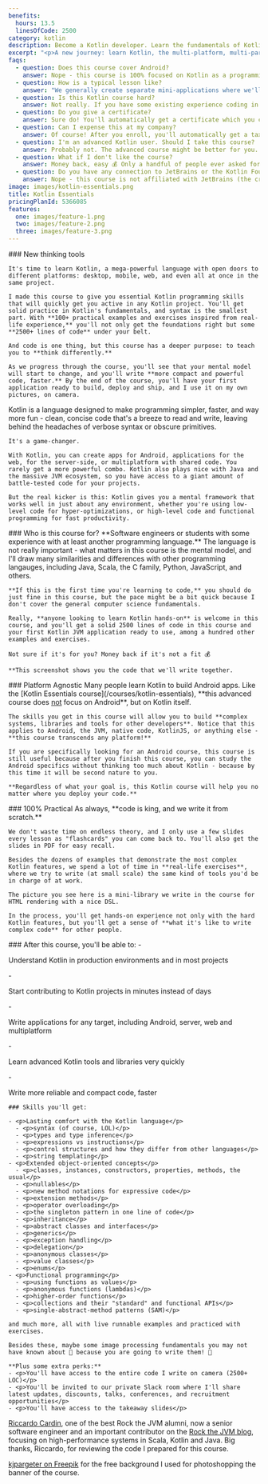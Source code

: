 ```yaml
---
benefits:
  hours: 13.5
  linesOfCode: 2500
category: kotlin
description: Become a Kotlin developer. Learn the fundamentals of Kotlin in this practical online course.
excerpt: "<p>A new journey: learn Kotlin, the multi-platform, multi-paradigm, multi-powerful language, with hands-on practice and your first project.</p>"
faqs:
  - question: Does this course cover Android?
    answer: Nope - this course is 100% focused on Kotlin as a programming language, without caring which platform you're going to write code for.
  - question: How is a typical lesson like?
    answer: "We generally create separate mini-applications where we'll explore a certain feature of the Kotlin language, with examples and exercises. Each lesson is about 10-20 mins long. We also have a mini-project: a command-line image processor, which can resize images and perform various effects (grayscale, blend modes, blurring, edge detection)."
  - question: Is this Kotlin course hard?
    answer: Not really. If you have some existing experience coding in another language, this course should be relaxing enough to have fun, but will give you a nice brain stretch. If you haven't programmed before, the course might be a bit tougher, simply because we skip the CS fundamentals. But don't stress about it! Ask in our private community if you ever get stuck, and we'll help.
  - question: Do you give a certificate?
    answer: Sure do! You'll automatically get a certificate which you can export and use this to get reimbursed or land your Kotlin job.
  - question: Can I expense this at my company?
    answer: Of course! After you enroll, you'll automatically get a tax-compliant receipt which you can use to reimburse this course with your employer.
  - question: I'm an advanced Kotlin user. Should I take this course?
    answer: Probably not. The advanced course might be better for you.
  - question: What if I don't like the course?
    answer: Money back, easy 💰 Only a handful of people ever asked for a refund on the entire site of 20+ courses, just to give you an idea.
  - question: Do you have any connection to JetBrains or the Kotlin Foundation?
    answer: Nope - this course is not affiliated with JetBrains (the creators of Kotlin), Google or the Kotlin Foundation. I hope they say good things about this course once they see it, though!
image: images/kotlin-essentials.png
title: Kotlin Essentials
pricingPlanId: 5366085
features:
  one: images/feature-1.png
  two: images/feature-2.png
  three: images/feature-3.png
---
```



<CourseLayout>
  <Fragment slot="goal">
    ### New thinking tools

    It's time to learn Kotlin, a mega-powerful language with open doors to different platforms: desktop, mobile, web, and even all at once in the same project.

    I made this course to give you essential Kotlin programming skills that will quickly get you active in any Kotlin project. You'll get solid practice in Kotlin's fundamentals, and syntax is the smallest part. With **100+ practical examples and exercises inspired from real-life experience,** you'll not only get the foundations right but some **2500+ lines of code** under your belt.

    And code is one thing, but this course has a deeper purpose: to teach you to **think differently.**

    As we progress through the course, you'll see that your mental model will start to change, and you'll write **more compact and powerful code, faster.** By the end of the course, you'll have your first application ready to build, deploy and ship, and I use it on my own pictures, on camera.

  </Fragment>
  <Fragment slot="question">
    Kotlin is a language designed to make programming simpler, faster, and way more fun - clean, concise code that's a breeze to read and write, leaving behind the headaches of verbose syntax or obscure primitives.

    It's a game-changer.

    With Kotlin, you can create apps for Android, applications for the web, for the server-side, or multiplatform with shared code. You rarely get a more powerful combo. Kotlin also plays nice with Java and the massive JVM ecosystem, so you have access to a giant amount of battle-tested code for your projects.

    But the real kicker is this: Kotlin gives you a mental framework that works well in just about any environment, whether you're using low-level code for hyper-optimizations, or high-level code and functional programming for fast productivity.

  </Fragment>
  <Fragment slot="feature1">
    ### Who is this course for?
    **Software engineers or students with some experience with at least another programming language.** The language is not really important - what matters in this course is the mental model, and I'll draw many similarities and differences with other programming langauges, including Java, Scala, the C family, Python, JavaScript, and others.

    **If this is the first time you're learning to code,** you should do just fine in this course, but the pace might be a bit quick because I don't cover the general computer science fundamentals.

    Really, **anyone looking to learn Kotlin hands-on** is welcome in this course, and you'll get a solid 2500 lines of code in this course and your first Kotlin JVM application ready to use, among a hundred other examples and exercises.

    Not sure if it's for you? Money back if it's not a fit 💰

    **This screenshot shows you the code that we'll write together.

  </Fragment>
  <Fragment slot="feature2">
    ### Platform Agnostic
    Many people learn Kotlin to build Android apps. Like the [Kotlin Essentials course](/courses/kotlin-essentials), **this advanced course does <ins>not</ins> focus on Android**, but on Kotlin itself.

    The skills you get in this course will allow you to build **complex systems, libraries and tools for other developers**. Notice that this applies to Android, the JVM, native code, KotlinJS, or anything else - **this course transcends any platform!**

    If you are specifically looking for an Android course, this course is still useful because after you finish this course, you can study the Android specifics without thinking too much about Kotlin - because by this time it will be second nature to you.

    **Regardless of what your goal is, this Kotlin course will help you no matter where you deploy your code.**

  </Fragment>
  <Fragment slot="feature3">
    ### 100% Practical
    As always, **code is king, and we write it from scratch.**

    We don't waste time on endless theory, and I only use a few slides every lesson as "flashcards" you can come back to. You'll also get the slides in PDF for easy recall.

    Besides the dozens of examples that demonstrate the most complex Kotlin features, we spend a lot of time in **real-life exercises**, where we try to write (at small scale) the same kind of tools you'd be in charge of at work.

    The picture you see here is a mini-library we write in the course for HTML rendering with a nice DSL.

    In the process, you'll get hands-on experience not only with the hard Kotlin features, but you'll get a sense of **what it's like to write complex code** for other people.

  </Fragment>
  <Fragment slot="skills">
    ### After this course, you'll be able to:
    - <p>Understand Kotlin in production environments and in most projects</p>
    - <p>Start contributing to Kotlin projects in minutes instead of days</p>
    - <p>Write applications for any target, including Android, server, web and multiplatform</p>
    - <p>Learn advanced Kotlin tools and libraries very quickly</p>
    - <p>Write more reliable and compact code, faster</p>

    ### Skills you'll get:

    - <p>Lasting comfort with the Kotlin language</p>
      - <p>syntax (of course, LOL)</p>
      - <p>types and type inference</p>
      - <p>expressions vs instructions</p>
      - <p>control structures and how they differ from other languages</p>
      - <p>string templating</p>
    - <p>Extended object-oriented concepts</p>
      - <p>classes, instances, constructors, properties, methods, the usual</p>
      - <p>nullables</p>
      - <p>new method notations for expressive code</p>
      - <p>extension methods</p>
      - <p>operator overloading</p>
      - <p>the singleton pattern in one line of code</p>
      - <p>inheritance</p>
      - <p>abstract classes and interfaces</p>
      - <p>generics</p>
      - <p>exception handling</p>
      - <p>delegation</p>
      - <p>anonymous classes</p>
      - <p>value classes</p>
      - <p>enums</p>
    - <p>Functional programming</p>
      - <p>using functions as values</p>
      - <p>anonymous functions (lambdas)</p>
      - <p>higher-order functions</p>
      - <p>collections and their "standard" and functional APIs</p>
      - <p>single-abstract-method patterns (SAM)</p>

    and much more, all with live runnable examples and practiced with exercises.

    Besides these, maybe some image processing fundamentals you may not have known about 🎇 because you are going to write them! 🤯

    **Plus some extra perks:**
    - <p>You'll have access to the entire code I write on camera (2500+ LOC)</p>
    - <p>You'll be invited to our private Slack room where I'll share latest updates, discounts, talks, conferences, and recruitment opportunities</p>
    - <p>You'll have access to the takeaway slides</p>

  </Fragment>
  <Fragment slot="thanks">
    <p><a href="https://www.linkedin.com/in/riccardocardin/">Riccardo Cardin</a>, one of the best Rock the JVM alumni, now a senior software engineer and an important contributor on the <a href="/articles">Rock the JVM blog</a>, focusing on high-performance systems in Scala, Kotlin and Java. Big thanks, Riccardo, for reviewing the code I prepared for this course.</p>
    <p><a href="https://www.freepik.com/free-photo/3d-render-spotlights-grunge-brick-wall_1202914.htm">kjpargeter on Freepik</a> for the free background I used for photoshopping the banner of the course.</p>

  </Fragment>
</CourseLayout>
